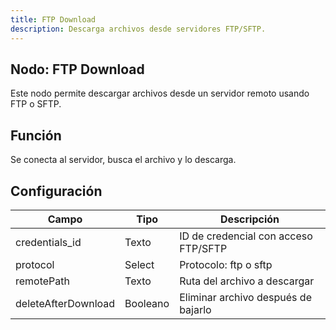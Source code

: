 ```yaml
---
title: FTP Download
description: Descarga archivos desde servidores FTP/SFTP.
---
```



## Nodo: FTP Download

Este nodo permite descargar archivos desde un servidor remoto usando FTP o SFTP.

## Función
Se conecta al servidor, busca el archivo y lo descarga.

## Configuración

| Campo               | Tipo     | Descripción                           |
|----------------------|----------|---------------------------------------|
| credentials_id       | Texto    | ID de credencial con acceso FTP/SFTP  |
| protocol             | Select   | Protocolo: ftp o sftp                 |
| remotePath           | Texto    | Ruta del archivo a descargar          |
| deleteAfterDownload  | Booleano | Eliminar archivo después de bajarlo   |
